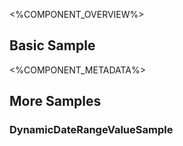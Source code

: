 
<%COMPONENT_OVERVIEW%>

## Basic Sample
<Basic />

<%COMPONENT_METADATA%>

## More Samples

### DynamicDateRangeValueSample
<DynamicDateRangeValueSample />